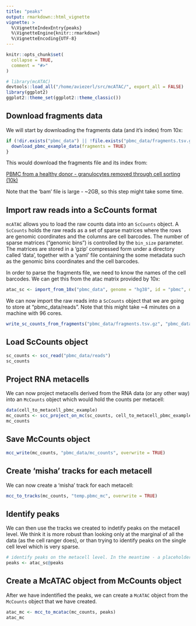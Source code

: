 ```yaml
---
title: "peaks"
output: rmarkdown::html_vignette
vignette: >
  %\VignetteIndexEntry{peaks}
  %\VignetteEngine{knitr::rmarkdown}
  %\VignetteEncoding{UTF-8}
---
```


```r
knitr::opts_chunk$set(
  collapse = TRUE,
  comment = "#>"
)
```

```r
# library(mcATAC)
devtools::load_all("/home/aviezerl/src/mcATAC/", export_all = FALSE)
library(ggplot2)
ggplot2::theme_set(ggplot2::theme_classic())
```

## Download fragments data

We will start by downloading the fragments data (and it's index) from 10x:

```r
if (!dir.exists("pbmc_data") || !file.exists("pbmc_data/fragments.tsv.gz") || !file.exists("pbmc_data/fragments.tsv.gz.tbi")){
  download_pbmc_example_data(fragments = TRUE)
}
```

This would download the fragments file and its index from:

[PBMC from a healthy donor - granulocytes removed through cell sorting (10k)](https://support.10xgenomics.com/single-cell-multiome-atac-gex/datasets/1.0.0/pbmc_granulocyte_sorted_10k?)

Note that the 'bam' file is large - ~2GB, so this step might take some time. 

## Import raw reads into a ScCounts format

`mcATAC` allows you to load the raw counts data into an `ScCounts` object. A `ScCounts` holds the raw reads as a set of sparse matrices where the rows are genomic coordinates and the columns are cell barcodes. The number of sparse matrices ("genomic bins") is controlled by the `bin_size` parameter. The matrices are stored in a 'gzip' compressed form under a directory called 'data', together with a 'yaml' file containing the some metadata such as the genomic bins coordinates and the cell barcodes.

In order to parse the fragments file, we need to know the names of the cell barcodes. We can get this from the atac matrix provided by 10x: 

```r
atac_sc <- import_from_10x("pbmc_data", genome = "hg38", id = "pbmc", description = "PBMC from a healthy donor - granulocytes removed through cell sorting (10k)")
```

We can now import the raw reads into a `ScCounts` object that we are going to store at "pbmc_data/reads". Note that this might take ~4 minutes on a machine with 96 cores. 
  
```r
write_sc_counts_from_fragments("pbmc_data/fragments.tsv.gz", "pbmc_data/reads", cell_names = atac_sc, overwrite = TRUE)
```

## Load ScCounts object

```r
sc_counts <- scc_read("pbmc_data/reads")
sc_counts
```

## Project RNA metacells

We can now project metacells derived from the RNA data (or any other way) into an `McCounts` object which would hold the counts per metacell: 

```r
data(cell_to_metacell_pbmc_example)
mc_counts <- scc_project_on_mc(sc_counts, cell_to_metacell_pbmc_example)
mc_counts
```

## Save McCounts object

```r
mcc_write(mc_counts, "pbmc_data/mc_counts", overwrite = TRUE)
```

## Create 'misha' tracks for each metacell 

We can now create a 'misha' track for each metacell:

```r
mcc_to_tracks(mc_counts, "temp.pbmc_mc", overwrite = TRUE)
```

## Identify peaks

We can then use the tracks we created to indetify peaks on the metacell level. We think it is more robust than looking only at the marginal of all the data (as the cell ranger does), or than trying to identify peaks on the single cell level which is very sparse. 

```r
# identify peaks on the metacell level. In the meantime - a placeholder using the ScATAC peaks
peaks <- atac_sc@peaks
```

## Create a McATAC object from McCounts object 

After we have indentified the peaks, we can create a `McATAC` object from the `McCounts` object that we have created.

```r
atac_mc <- mcc_to_mcatac(mc_counts, peaks)
atac_mc
```




